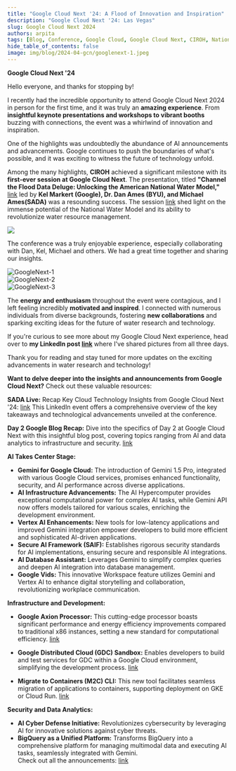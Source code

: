 ```yaml
---
title: "Google Cloud Next '24: A Flood of Innovation and Inspiration"
description: "Google Cloud Next '24: Las Vegas"
slug: Google Cloud Next 2024
authors: arpita
tags: [Blog, Conference, Google Cloud, Google Cloud Next, CIROH, National Water Model, BYU]
hide_table_of_contents: false
image: img/blog/2024-04-gcn/googlenext-1.jpeg
---
```


**Google Cloud Next '24**

Hello everyone, and thanks for stopping by!

I recently had the incredible opportunity to attend Google Cloud Next 2024 in person for the first time, and it was truly an **amazing experience**. From **insightful keynote presentations and workshops to vibrant booths** buzzing with connections, the event was a whirlwind of innovation and inspiration.
<!-- truncate -->
One of the highlights was undoubtedly the abundance of AI announcements and advancements. Google continues to push the boundaries of what's possible, and it was exciting to witness the future of technology unfold.

Among the many highlights, **CIROH** achieved a significant milestone with its **first-ever session at Google Cloud Next**. The presentation, titled **"Channel the Flood Data Deluge: Unlocking the American National Water Model,"** [link](https://cloud.withgoogle.com/next/session-library?session=DEV209&utm_source=copylink&utm_medium=unpaidsoc&utm_campaign=FY24-Q2-global-ENDM33-physicalevent-er-next-2024-mc&utm_content=next-homepage-social-share&utm_term=-#all> ) led by **Kel Markert (Google), Dr. Dan Ames (BYU), and Michael Ames(SADA)** was a resounding success. The session [link](https://assets.swoogo.com/uploads/3771985-6615e3b5da2cf.pdf) shed light on the immense potential of the National Water Model and its ability to revolutionize water resource management.
 <div className="hero-image" style={{ textAlign: 'center' }}>
        <img src={useBaseUrl("/img/blog/2024-04-gcn/GoogleCloudNext2024.png" )}alt="GoogleCloudNext2024" style={{ width: '80%' }} />
</div>


The conference was a truly enjoyable experience, especially collaborating with Dan, Kel, Michael and others. We had a great time  together and sharing our insights.

<div className="hero-image" style={{ textAlign: 'center' }}>
        <img src={useBaseUrl("/img/blog/2024-04-gcn/googlenext-1.jpeg")} alt="GoogleNext-1" style={{ width: '80%' }} />
</div>

<div className="hero-image" style={{ textAlign: 'center' }}>
        <img src={useBaseUrl("/img/blog/2024-04-gcn/googlenext-2.jpeg")} alt="GoogleNext-2" style={{ width: '80%' }} />
</div>

<div className="hero-image" style={{ textAlign: 'center' }}>
        <img src={useBaseUrl("/img/blog/2024-04-gcn/googlenext-3.jpeg")} alt="GoogleNext-3" style={{ width: '80%' }} />
</div>

The **energy and enthusiasm** throughout the event were contagious, and I left feeling incredibly **motivated and inspired**. I connected with numerous individuals from diverse backgrounds, fostering **new collaborations** and sparking exciting ideas for the future of water research and technology.

If you're curious to see more about my Google Cloud Next experience, head over to **my LinkedIn post [link](https://www.linkedin.com/in/arpita0911patel/)** where I've shared pictures from all three days.

Thank you for reading and stay tuned for more updates on the exciting advancements in water research and technology!

**Want to delve deeper into the insights and announcements from Google Cloud Next?** Check out these valuable resources:

**SADA Live:** Recap Key Cloud Technology Insights from Google Cloud Next '24: [link](https://www.linkedin.com/events/sadalive-recapkeycloudtechnolog7181342146724073472/)
This LinkedIn event offers a comprehensive overview of the key takeaways and technological advancements unveiled at the conference.

**Day 2 Google Blog Recap:** Dive into the specifics of Day 2 at Google Cloud Next with this insightful blog post, covering topics ranging from AI and data analytics to infrastructure and security. [link](<https://cloud.google.com/blog/topics/google-cloud-next/next24-day-2-recap?utm_source=linkedin&utm_medium=unpaidsoc&utm_campaign=fy24q1-googlecloud-blog-ai-in_feed-no-brand-global&utm_content=-&utm_term=->)

**AI Takes Center Stage:**

-   **Gemini for Google Cloud:** The introduction of Gemini 1.5 Pro, integrated with various Google Cloud services, promises enhanced functionality, security, and AI performance across diverse applications.
-   **AI Infrastructure Advancements:** The AI Hypercomputer provides exceptional computational power for complex AI tasks, while Gemini API now offers models tailored for various scales, enriching the development environment.
-   **Vertex AI Enhancements:** New tools for low-latency applications and improved Gemini integration empower developers to build more efficient and sophisticated AI-driven applications.
-   **Secure AI Framework (SAIF):** Establishes rigorous security standards for AI implementations, ensuring secure and responsible AI integrations.
-   **AI Database Assistant:** Leverages Gemini to simplify complex queries and deepen AI integration into database management.
-   **Google Vids:** This innovative Workspace feature utilizes Gemini and Vertex AI to enhance digital storytelling and collaboration, revolutionizing workplace communication.

**Infrastructure and Development:**

-   **Google Axion Processor:** This cutting-edge processor boasts significant performance and energy efficiency improvements compared to traditional x86 instances, setting a new standard for computational efficiency.
[link](https://lnkd.in/g544-Tdt)

-   **Google Distributed Cloud (GDC) Sandbox:** Enables developers to build and test services for GDC within a Google Cloud environment, simplifying the development process.
[link](https://lnkd.in/gcDBFt4t)

-   **Migrate to Containers (M2C) CLI:** This new tool facilitates seamless migration of applications to containers, supporting deployment on GKE or Cloud Run.
[link](https://lnkd.in/gz_AmHCY)

**Security and Data Analytics:**

-   **AI Cyber Defense Initiative:** Revolutionizes cybersecurity by leveraging AI for innovative solutions against cyber threats.
-   **BigQuery as a Unified Platform:** Transforms BigQuery into a comprehensive platform for managing multimodal data and executing AI tasks, seamlessly integrated with Gemini.\
Check out all the announcements:  [link](https://lnkd.in/gNGYrg44)

